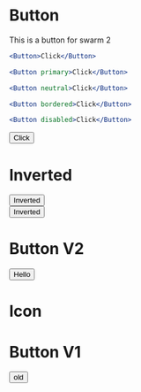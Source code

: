 
# Button
This is a button for swarm 2
```.jsx
<Button>Click</Button>
```
```.jsx
<Button primary>Click</Button>
```
```.jsx
<Button neutral>Click</Button>
```
```.jsx
<Button bordered>Click</Button>
```
```.jsx
<Button disabled>Click</Button>
```

<Button bordered>Click</Button>

# Inverted
<div style={{backgroundColor: 'black'}}>
    <Button inverted>Inverted</Button>
</div>
<div style={{backgroundColor: 'green'}}>
    <Button inverted>Inverted</Button>
</div>

# Button V2
<Button primary icon='arrow-right'>Hello</Button>

# Icon
<Icon shape="arrow-right" />

# Button V1
<button class="button button-primary">old</button>